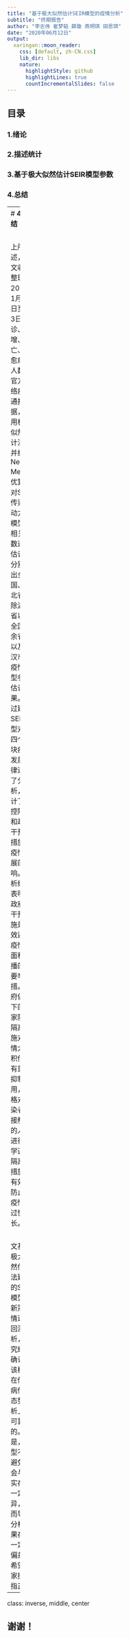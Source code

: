 ```yaml
---
title: "基于极大似然估计SEIR模型的疫情分析"
subtitle: "终期报告"
author: "李志伟 崔梦韬 薛璇 燕明琪 田思琪"
date: "2020年06月12日"
output:
  xaringan::moon_reader:
    css: [default, zh-CN.css]
    lib_dir: libs
    nature:
      highlightStyle: github
      highlightLines: true
      countIncrementalSlides: false
---
```


## **目录**


### 1.绪论


### 2.描述统计


### 3.基于极大似然估计SEIR模型参数


### 4.总结

---
# **4.总结**


&emsp;&emsp;综上所述，本文收集整理了2020年1月20日至6月3日的确诊、新增、死亡、治愈病例人数等官方网络疫情通报数据，采用极大似然估计法，并结合Nelder-Mead最优算法对SEIR传染病动力学模型的相关参数进行估计，分别得出全国、湖北省、除湖北省以外全国其余省份以及武汉市的疫情模型参数估计结果。通过建立SEIR模型对这四个板块疫情发展规律进行了分析，估计了防控隔离和政府干预等措施对疫情发展的影响。分析结果表明：政府的干预措施是有效遏制疫情大面积传播的重要举措。政府倡导下的居家防控隔离措施对疫情大面积传播有重要抑制作用，严格对感染者所接触过的人员进行医学追踪隔离等措施也有效地防止了疫情的过快增长。

&emsp;&emsp;本文基于极大似然估计法建立的SEIR模型对新冠疫情进行回溯分析，研究结果确认了该模型在传染病传播态势分析上是可靠的。但是，模型不可避免地会与现实存在一定差异，进而导致分析结果存在一定的偏差，希望大家批评指正。

---

class: inverse, middle, center

## 谢谢！
